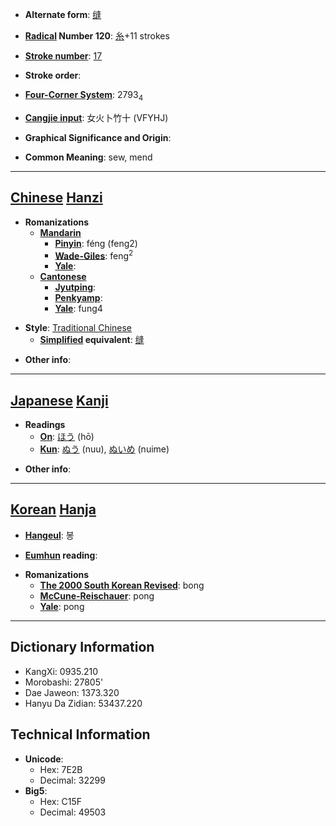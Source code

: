 * '''Alternate form''': [[缝]]

* '''[[Wiktionary:Chinese radical index| Radical]] Number 120''': [[Wiktionary:Chinese radical index 糸|糸]]+11 strokes

* '''[[Wiktionary:Chinese total strokes index|Stroke number]]''': [[Wiktionary:Chinese total strokes index 17|17]]

* '''Stroke order''': 

* '''[[Wiktionary:Chinese four corner index|Four-Corner System]]''': 2793<sub>4</sub>

* '''[[Wiktionary:Chinese Cangjie index|Cangjie input]]''': 女火卜竹十 (VFYHJ)

* '''Graphical Significance and Origin''': 

* '''Common Meaning''': sew, mend

----

== [[Chinese]] [[Hanzi]] ==

* '''Romanizations'''
** '''[[Mandarin]]'''
*** '''[[Pinyin]]''': féng (feng2)
*** '''[[Wade-Giles]]''': feng<sup>2</sup>
*** '''[[Yale]]''': 
** '''[[Cantonese]]'''
*** '''[[Jyutping]]''':
*** '''[[Penkyamp]]''': 
*** '''[[Yale]]''': fung4

* '''Style''': [[Traditional Chinese]] 
** '''[[Simplified Chinese|Simplified]] equivalent''': [[缝]]

* '''Other info''': 

----

== [[Japanese]] [[Kanji]] ==

* '''Readings'''
** '''[[On]]''': [[ほう]] (hō)
** '''[[Kun]]''': [[ぬう]] (nuu), [[ぬいめ]] (nuime)

* '''Other info''':  

----

== [[Korean]] [[Hanja]] ==

* '''[[Hangeul]]''': 봉

* '''[[Eumhun]] reading''': 

* '''Romanizations'''
** '''[[The 2000 South Korean Revised Romanization|The 2000 South Korean Revised]]''': bong
** '''[[McCune-Reischauer]]''': pong
** '''[[Yale]]''': pong

----

== Dictionary Information ==

* KangXi: 0935.210
* Morobashi: 27805'
* Dae Jaweon: 1373.320
* Hanyu Da Zidian: 53437.220

== Technical Information ==

* '''Unicode''':
** Hex: 7E2B
** Decimal: 32299
* '''Big5''':
** Hex: C15F
** Decimal: 49503